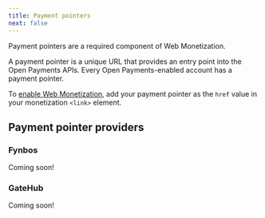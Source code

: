 ```yaml
---
title: Payment pointers
next: false
---
```



Payment pointers are a required component of Web Monetization.

A payment pointer is a unique URL that provides an entry point into the <LinkOut href="https://docs.openpayments.guide/">Open Payments APIs</LinkOut>. Every Open Payments-enabled account has a payment pointer.

To [enable Web Monetization](/docs/guides/monetize-page), add your payment pointer as the `href` value in your monetization `<link>` element.

## Payment pointer providers

### Fynbos

Coming soon!

### GateHub

Coming soon!